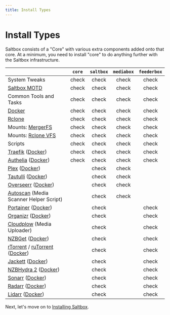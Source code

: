 ```yaml
---
title: Install Types
---
```



# Install Types

Saltbox consists of a "Core" with various extra components added onto that core.  At a minimum, you need to install "core" to do anything further with the Saltbox infrastructure.

|                                                                                                                                                                    |       `core`       |     `saltbox`      |     `mediabox`     |    `feederbox`     |
|:-------------------------------------------------------------------------------------------------------------------------------------------------------------------|:------------------:|:------------------:|:------------------:|:------------------:|
| System Tweaks                                                                                                                                                      | <Icon>check</Icon> | <Icon>check</Icon> | <Icon>check</Icon> | <Icon>check</Icon> |
| [Saltbox MOTD](https://github.com/saltyorg/motd)                                                                                                                   | <Icon>check</Icon> | <Icon>check</Icon> | <Icon>check</Icon> | <Icon>check</Icon> |
| Common Tools and Tasks                                                                                                                                             | <Icon>check</Icon> | <Icon>check</Icon> | <Icon>check</Icon> | <Icon>check</Icon> |
| [Docker](https://www.docker.com/community-edition)                                                                                                                 | <Icon>check</Icon> | <Icon>check</Icon> | <Icon>check</Icon> | <Icon>check</Icon> |
| [Rclone](https://rclone.org)                                                                                                                                       | <Icon>check</Icon> | <Icon>check</Icon> | <Icon>check</Icon> | <Icon>check</Icon> |
| Mounts: [MergerFS](https://github.com/trapexit/mergerfs)                                                                                                           | <Icon>check</Icon> | <Icon>check</Icon> | <Icon>check</Icon> | <Icon>check</Icon> |
| Mounts: [Rclone VFS](https://rclone.org/commands/rclone_mount/#vfs-virtual-file-system)                                                                            | <Icon>check</Icon> | <Icon>check</Icon> | <Icon>check</Icon> | <Icon>check</Icon> |
| Scripts                                                                                                                                                            | <Icon>check</Icon> | <Icon>check</Icon> | <Icon>check</Icon> | <Icon>check</Icon> |
| [Traefik](https://traefik.io/traefik/) ([Docker](https://hub.docker.com/_/traefik/))                                                                               | <Icon>check</Icon> | <Icon>check</Icon> | <Icon>check</Icon> | <Icon>check</Icon> |
| [Authelia](https://www.authelia.com/) ([Docker](https://hub.docker.com/r/authelia/authelia))                                                                       | <Icon>check</Icon> | <Icon>check</Icon> | <Icon>check</Icon> | <Icon>check</Icon> |
| [Plex](https://www.plex.tv) ([Docker](https://github.com/plexinc/pms-docker))                                                                                      |                    | <Icon>check</Icon> | <Icon>check</Icon> |                    |
| [Tautulli](http://tautulli.com/) ([Docker](https://github.com/Tautulli/Tautulli-Docker))                                                                           |                    | <Icon>check</Icon> | <Icon>check</Icon> |                    |
| [Overseerr](https://docs.overseerr.dev/)  ([Docker](https://github.com/sct/overseerr))                                                                             |                    | <Icon>check</Icon> | <Icon>check</Icon> |                    |
| [Autoscan](https://github.com/Cloudbox/autoscan) (Media Scanner Helper Script)                                                                                     |                    | <Icon>check</Icon> | <Icon>check</Icon> |                    |
| [Portainer](https://portainer.io) ([Docker](https://hub.docker.com/r/portainer/portainer/))                                                                        |                    | <Icon>check</Icon> |                    | <Icon>check</Icon> |
| [Organizr](https://github.com/causefx/Organizr) ([Docker](https://github.com/linuxserver/docker-organizr))                                                         |                    | <Icon>check</Icon> |                    | <Icon>check</Icon> |
| [Cloudplow](https://github.com/l3uddz/cloudplow) (Media Uploader)                                                                                                  |                    | <Icon>check</Icon> |                    | <Icon>check</Icon> |
| [NZBGet](https://nzbget.net) ([Docker](https://github.com/hotio/docker-nzbget))                                                                                    |                    | <Icon>check</Icon> |                    | <Icon>check</Icon> |
| [rTorrent](https://github.com/rakshasa/rtorrent) / [ruTorrent](https://github.com/Novik/ruTorrent) ([Docker](https://github.com/horjulf/docker-rutorrent-autodl))  |                    | <Icon>check</Icon> |                    | <Icon>check</Icon> |
| [Jackett](https://github.com/Jackett/Jackett) ([Docker](https://github.com/hotio/docker-jackett))                                                                  |                    | <Icon>check</Icon> |                    | <Icon>check</Icon> |
| [NZBHydra 2](https://github.com/theotherp/nzbhydra2) ([Docker](https://github.com/hotio/docker-nzbhydra2))                                                         |                    | <Icon>check</Icon> |                    | <Icon>check</Icon> |
| [Sonarr](https://sonarr.tv) ([Docker](https://github.com/hotio/docker-sonarr))                                                                                     |                    | <Icon>check</Icon> |                    | <Icon>check</Icon> |
| [Radarr](https://radarr.video) ([Docker](https://github.com/hotio/docker-radarr))                                                                                  |                    | <Icon>check</Icon> |                    | <Icon>check</Icon> |
| [Lidarr](https://lidarr.audio) ([Docker](https://github.com/hotio/docker-lidarr))                                                                                  |                    | <Icon>check</Icon> |                    | <Icon>check</Icon> |

Next, let's move on to [Installing Saltbox](/install/install).

